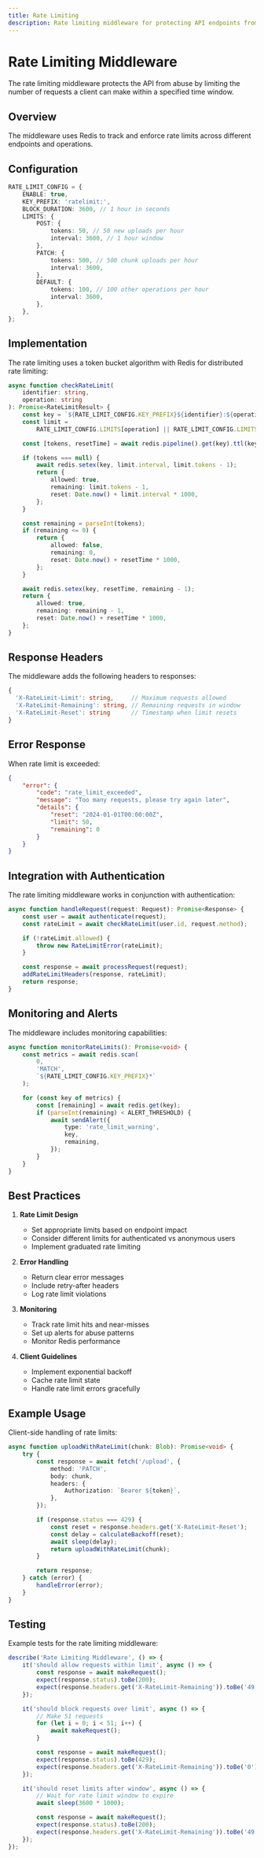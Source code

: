 ```yaml
---
title: Rate Limiting
description: Rate limiting middleware for protecting API endpoints from abuse.
---
```


# Rate Limiting Middleware

The rate limiting middleware protects the API from abuse by limiting the number of requests a client can make within a specified time window.

## Overview

The middleware uses Redis to track and enforce rate limits across different endpoints and operations.

## Configuration

```typescript
RATE_LIMIT_CONFIG = {
    ENABLE: true,
    KEY_PREFIX: 'ratelimit:',
    BLOCK_DURATION: 3600, // 1 hour in seconds
    LIMITS: {
        POST: {
            tokens: 50, // 50 new uploads per hour
            interval: 3600, // 1 hour window
        },
        PATCH: {
            tokens: 500, // 500 chunk uploads per hour
            interval: 3600,
        },
        DEFAULT: {
            tokens: 100, // 100 other operations per hour
            interval: 3600,
        },
    },
};
```

## Implementation

The rate limiting uses a token bucket algorithm with Redis for distributed rate limiting:

```typescript
async function checkRateLimit(
    identifier: string,
    operation: string
): Promise<RateLimitResult> {
    const key = `${RATE_LIMIT_CONFIG.KEY_PREFIX}${identifier}:${operation}`;
    const limit =
        RATE_LIMIT_CONFIG.LIMITS[operation] || RATE_LIMIT_CONFIG.LIMITS.DEFAULT;

    const [tokens, resetTime] = await redis.pipeline().get(key).ttl(key).exec();

    if (tokens === null) {
        await redis.setex(key, limit.interval, limit.tokens - 1);
        return {
            allowed: true,
            remaining: limit.tokens - 1,
            reset: Date.now() + limit.interval * 1000,
        };
    }

    const remaining = parseInt(tokens);
    if (remaining <= 0) {
        return {
            allowed: false,
            remaining: 0,
            reset: Date.now() + resetTime * 1000,
        };
    }

    await redis.setex(key, resetTime, remaining - 1);
    return {
        allowed: true,
        remaining: remaining - 1,
        reset: Date.now() + resetTime * 1000,
    };
}
```

## Response Headers

The middleware adds the following headers to responses:

```typescript
{
  'X-RateLimit-Limit': string,     // Maximum requests allowed
  'X-RateLimit-Remaining': string, // Remaining requests in window
  'X-RateLimit-Reset': string      // Timestamp when limit resets
}
```

## Error Response

When rate limit is exceeded:

```json
{
    "error": {
        "code": "rate_limit_exceeded",
        "message": "Too many requests, please try again later",
        "details": {
            "reset": "2024-01-01T00:00:00Z",
            "limit": 50,
            "remaining": 0
        }
    }
}
```

## Integration with Authentication

The rate limiting middleware works in conjunction with authentication:

```typescript
async function handleRequest(request: Request): Promise<Response> {
    const user = await authenticate(request);
    const rateLimit = await checkRateLimit(user.id, request.method);

    if (!rateLimit.allowed) {
        throw new RateLimitError(rateLimit);
    }

    const response = await processRequest(request);
    addRateLimitHeaders(response, rateLimit);
    return response;
}
```

## Monitoring and Alerts

The middleware includes monitoring capabilities:

```typescript
async function monitorRateLimits(): Promise<void> {
    const metrics = await redis.scan(
        0,
        'MATCH',
        `${RATE_LIMIT_CONFIG.KEY_PREFIX}*`
    );

    for (const key of metrics) {
        const [remaining] = await redis.get(key);
        if (parseInt(remaining) < ALERT_THRESHOLD) {
            await sendAlert({
                type: 'rate_limit_warning',
                key,
                remaining,
            });
        }
    }
}
```

## Best Practices

1. **Rate Limit Design**

    - Set appropriate limits based on endpoint impact
    - Consider different limits for authenticated vs anonymous users
    - Implement graduated rate limiting

2. **Error Handling**

    - Return clear error messages
    - Include retry-after headers
    - Log rate limit violations

3. **Monitoring**

    - Track rate limit hits and near-misses
    - Set up alerts for abuse patterns
    - Monitor Redis performance

4. **Client Guidelines**
    - Implement exponential backoff
    - Cache rate limit state
    - Handle rate limit errors gracefully

## Example Usage

Client-side handling of rate limits:

```typescript
async function uploadWithRateLimit(chunk: Blob): Promise<void> {
    try {
        const response = await fetch('/upload', {
            method: 'PATCH',
            body: chunk,
            headers: {
                Authorization: `Bearer ${token}`,
            },
        });

        if (response.status === 429) {
            const reset = response.headers.get('X-RateLimit-Reset');
            const delay = calculateBackoff(reset);
            await sleep(delay);
            return uploadWithRateLimit(chunk);
        }

        return response;
    } catch (error) {
        handleError(error);
    }
}
```

## Testing

Example tests for the rate limiting middleware:

```typescript
describe('Rate Limiting Middleware', () => {
    it('should allow requests within limit', async () => {
        const response = await makeRequest();
        expect(response.status).toBe(200);
        expect(response.headers.get('X-RateLimit-Remaining')).toBe('49');
    });

    it('should block requests over limit', async () => {
        // Make 51 requests
        for (let i = 0; i < 51; i++) {
            await makeRequest();
        }

        const response = await makeRequest();
        expect(response.status).toBe(429);
        expect(response.headers.get('X-RateLimit-Remaining')).toBe('0');
    });

    it('should reset limits after window', async () => {
        // Wait for rate limit window to expire
        await sleep(3600 * 1000);

        const response = await makeRequest();
        expect(response.status).toBe(200);
        expect(response.headers.get('X-RateLimit-Remaining')).toBe('49');
    });
});
```
